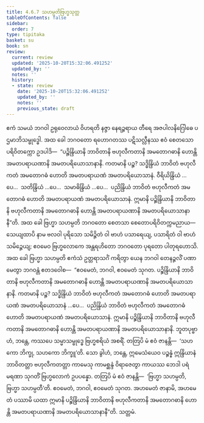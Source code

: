 ```yaml
---
title: 4.6.7 သဟမ္ပတိဗြဟ္မသုတ္တ
tableOfContents: false
sidebar:
  order: 7
type: tipitaka
basket: su
book: sn
review:
  current: review
  updated: '2025-10-20T15:32:06.491252'
  updated_by: ''
  notes: ''
  history:
  - state: review
    date: '2025-10-20T15:32:06.491252'
    updated_by: ''
    notes: ''
    previous_state: draft
---
```



<DynamicBreadcrumb />


<ReviewStatus review={frontmatter.review} showDetails={true} />

<HypothesisAnnotation frontmatter={frontmatter} />

<Division number="527" book="sn" e="ch" v="18" p="359">

<Paragraph number="1214" book="sn">
ဧကံ သမယံ ဘဂဝါ ဥရုဝေလာယံ ဝိဟရတိ နဇ္ဇာ နေရဉ္ဇရာယ တီရေ အဇပါလနိဂြေါဓေ ပဌမာဘိသမ္ဗုဒ္ဓေါ. အထ ခေါ ဘဂဝတော ရဟောဂတဿ ပဋိသလ္လီနဿ ဧဝံ စေတသော ပရိဝိတက္ကော ဥဒပါဒိ—  “ပဉ္စိန္ဒြိယာနိ ဘာဝိတာနိ ဗဟုလီကတာနိ အမတောဂဓာနိ ဟောန္တိ အမတပရာယဏာနိ အမတပရိယောသာနာနိ. ကတမာနိ ပဉ္စ? သဒ္ဓိန္ဒြိယံ ဘာဝိတံ ဗဟုလီကတံ အမတောဂဓံ ဟောတိ အမတပရာယဏံ အမတပရိယောသာနံ. ဝီရိယိန္ဒြိယံ …ပေ…  သတိန္ဒြိယံ …ပေ…  သမာဓိန္ဒြိယံ …ပေ…  ပညိန္ဒြိယံ ဘာဝိတံ ဗဟုလီကတံ အမတောဂဓံ ဟောတိ အမတပရာယဏံ အမတပရိယောသာနံ. ဣမာနိ ပဉ္စိန္ဒြိယာနိ ဘာဝိတာနိ ဗဟုလီကတာနိ အမတောဂဓာနိ ဟောန္တိ အမတပရာယဏာနိ အမတပရိယောသာနာနီ”တိ.
</Paragraph>

<Paragraph number="1215" book="sn">
အထ ခေါ ဗြဟ္မာ သဟမ္ပတိ ဘဂဝတော စေတသာ စေတောပရိဝိတက္ကမညာယ—  သေယျထာပိ နာမ ဗလဝါ ပုရိသော သမိဉ္ဇိတံ ဝါ ဗာဟံ ပသာရေယျ, ပသာရိတံ ဝါ ဗာဟံ သမိဉ္ဇေယျ; ဧဝမေဝ ဗြဟ္မလောကေ အန္တရဟိတော ဘဂဝတော ပုရတော ပါတုရဟောသိ. အထ ခေါ ဗြဟ္မာ သဟမ္ပတိ ဧကံသံ ဥတ္တရာသင်္ဂံ ကရိတွာ ယေန ဘဂဝါ တေနဉ္ဇလိံ ပဏာမေတွာ ဘဂဝန္တံ ဧတဒဝေါစ—  “ဧဝမေတံ, ဘဂဝါ, ဧဝမေတံ သုဂတ. ပဉ္စိန္ဒြိယာနိ ဘာဝိတာနိ ဗဟုလီကတာနိ အမတောဂဓာနိ ဟောန္တိ အမတပရာယဏာနိ အမတပရိယောသာနာနိ. ကတမာနိ ပဉ္စ? သဒ္ဓိန္ဒြိယံ ဘာဝိတံ ဗဟုလီကတံ အမတောဂဓံ ဟောတိ အမတပရာယဏံ အမတပရိယောသာနံ …ပေ…  ပညိန္ဒြိယံ ဘာဝိတံ ဗဟုလီကတံ အမတောဂဓံ ဟောတိ အမတပရာယဏံ အမတပရိယောသာနံ. ဣမာနိ ပဉ္စိန္ဒြိယာနိ ဘာဝိတာနိ ဗဟုလီကတာနိ အမတောဂဓာနိ ဟောန္တိ အမတပရာယဏာနိ အမတပရိယောသာနာနိ.
</Paragraph>

<Paragraph number="1216" book="sn">
ဘူတပုဗ္ဗာဟံ, ဘန္တေ, ကဿပေ သမ္မာသမ္ဗုဒ္ဓေ ဗြဟ္မစရိယံ အစရိံ. တတြပိ မံ ဧဝံ ဇာနန္တိ—  ‘သဟကော ဘိက္ခု, သဟကော ဘိက္ခူ’တိ. သော ခွါဟံ, ဘန္တေ, ဣမေသံယေဝ ပဉ္စန္နံ ဣန္ဒြိယာနံ ဘာဝိတတ္တာ ဗဟုလီကတတ္တာ ကာမေသု ကာမစ္ဆန္ဒံ ဝိရာဇေတွာ ကာယဿ ဘေဒါ ပရံ မရဏာ သုဂတိံ ဗြဟ္မလောကံ ဥပပန္နော. တတြပိ မံ ဧဝံ ဇာနန္တိ—  ‘ဗြဟ္မာ သဟမ္ပတိ, ဗြဟ္မာ သဟမ္ပတီ’တိ. ဧဝမေတံ, ဘဂဝါ, ဧဝမေတံ သုဂတ. အဟမေတံ ဇာနာမိ, အဟမေတံ ပဿာမိ ယထာ ဣမာနိ ပဉ္စိန္ဒြိယာနိ ဘာဝိတာနိ ဗဟုလီကတာနိ အမတောဂဓာနိ ဟောန္တိ အမတပရာယဏာနိ အမတပရိယောသာနာနီ”တိ.

</Paragraph>
</Division>

<Paragraph number="1217" type="center" book="sn">
သတ္တမံ.
</Paragraph>